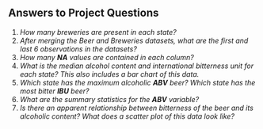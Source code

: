 ## Answers to Project Questions
1. *How many breweries are present in each state?*
1. *After merging the Beer and Breweries datasets, what are the first and last 6 observations in the datasets?*
1. *How many **NA** values are contained in each column?*
1. *What is the median alcohol content and international bitterness unit for each state?  This also includes a bar chart of this data.*
1. *Which state has the maximum alcoholic **ABV** beer?  Which state has the most bitter **IBU** beer?*
1. *What are the summary statistics for the **ABV** variable?*
1. *Is there an apparent relationship between bitterness of the beer and its alcoholic content?  What does a scatter plot of this data look like?*